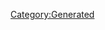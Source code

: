 {{Texts/Music
 |ID=102
 |MusicName=NEW FRONTIER
 |OfficialName=NEW FRONTIER
 |VocalName=Fire Bomber
 |VocalNameLF=Fire Bomber
 |Description=作品：マクロス7

歌手：Fire Bomber

作詞：石川雅敏
作曲：河内淳貴
 |BuyURL=http://recochoku.jp/song/S1001667274/single?ds=1004652463
 |StoryDesc=巨大な白い銀河クジラとの決闘に挑み続けるグラハムと
銀河クジラに歌を聞かせたいバサラ。全く違う目的の
2人だが、その間には奇妙な友情が芽生え始めていた。

なぜこの星に来たというグラハムの問いに、バサラは
風だと答えた。気持ちのいい風が流れていたのだと。
 |StoryTitle=「お前はなぜこの星に来た」
 |BannerId=2
 |AnmStoreURL=https://anime.dmkt-sp.jp/animestore/ci_pc?workId=20597
}}
[[Category:Generated]]
